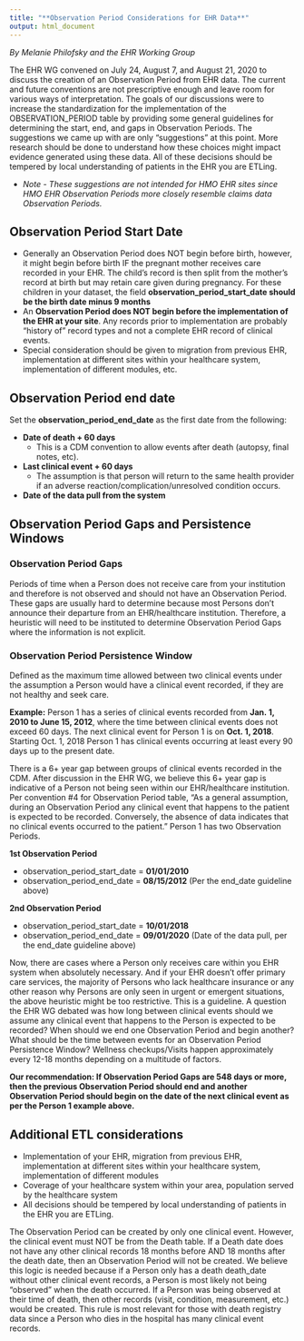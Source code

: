 ```yaml
---
title: "**Observation Period Considerations for EHR Data**"
output: html_document
---
```


*By Melanie Philofsky and the EHR Working Group*

The EHR WG convened on July 24, August 7, and August 21, 2020 to discuss the creation of an Observation Period from EHR data. The current and future conventions are not prescriptive enough and leave room for various ways of interpretation. The goals of our discussions were to increase the standardization for the implementation of the OBSERVATION_PERIOD table by providing some general guidelines for determining the start, end, and gaps in Observation Periods. The suggestions we came up with are only “suggestions” at this point. More research should be done to understand how these choices might impact evidence generated using these data. All of these decisions should be tempered by local understanding of patients in the EHR you are ETLing.

* *Note - These suggestions are not intended for HMO EHR sites since HMO EHR Observation Periods more closely resemble claims data Observation Periods.*

## Observation Period Start Date

- Generally an Observation Period does NOT begin before birth, however, it might begin before birth IF the pregnant mother receives care recorded in your EHR. The child’s record is then split from the mother’s record at birth but may retain care given during pregnancy. For these children in your dataset, the field **observation_period_start_date should be the birth date minus 9 months**
- An **Observation Period does NOT begin before the implementation of the EHR at your site**. Any records prior to implementation are probably “history of” record types and not a complete EHR record of clinical events.
- Special consideration should be given to migration from previous EHR, implementation at different sites within your healthcare system, implementation of different modules, etc.

## Observation Period end date

Set the **observation_period_end_date** as the first date from the following:

- **Date of death + 60 days** 
  - This is a CDM convention to allow events after death (autopsy, final notes, etc). 
- **Last clinical event + 60 days** 
  - The assumption is that  person will return to the same health provider if an adverse reaction/complication/unresolved condition occurs. 
- **Date of the data pull from the system**

## Observation Period Gaps and Persistence Windows 

### Observation Period Gaps 

Periods of time when a Person does not receive care from your institution and therefore is not observed and should not have an Observation Period. These gaps are usually hard to determine because most Persons don’t announce their departure from an EHR/healthcare institution. Therefore, a heuristic will need to be instituted to determine Observation Period Gaps where the information is not explicit. 

### Observation Period Persistence Window

Defined as the maximum time allowed between two clinical events under the assumption a Person would have a clinical event recorded, if they are not healthy and seek care.

**Example:** Person 1 has a series of clinical events recorded from **Jan. 1, 2010 to June 15, 2012**, where the time between clinical events does not exceed 60 days. The next clinical event for Person 1 is on **Oct. 1, 2018**. Starting Oct. 1, 2018 Person 1 has clinical events occurring at least every 90 days up to the present date.

There is a 6+ year gap between groups of clinical events recorded in the CDM. After discussion in the EHR WG, we believe this 6+ year gap is indicative of a Person not being seen within our EHR/healthcare institution. Per convention #4 for Observation Period table, “As a general assumption, during an Observation Period any clinical event that happens to the patient is expected to be recorded. Conversely, the absence of data indicates that no clinical events occurred to the patient." Person 1 has two Observation Periods. 

**1st Observation Period**

- observation_period_start_date = **01/01/2010** 
- observation_period_end_date = **08/15/2012** (Per the end_date guideline above)

**2nd Observation Period**

- observation_period_start_date = **10/01/2018**
- observation_period_end_date = **09/01/2020** (Date of the data pull, per the end_date guideline above)


Now, there are cases where a Person only receives care within you EHR system when absolutely necessary. And if your EHR doesn’t offer primary care services, the majority of Persons who lack healthcare insurance or any other reason why Persons are only seen in urgent or emergent situations, the above heuristic might be too restrictive. This is a guideline. A question the EHR WG debated was how long between clinical events should we assume any clinical event that happens to the Person is expected to be recorded? When should we end one Observation Period and begin another? What should be the time between events for an Observation Period Persistence Window? Wellness checkups/Visits happen approximately every 12-18 months depending on a multitude of factors. 

**Our recommendation: If Observation Period Gaps are 548 days or more, then the previous Observation Period should end and another Observation Period should begin on the date of the next clinical event as per the Person 1 example above.** 

## Additional ETL considerations

- Implementation of your EHR, migration from previous EHR, implementation at different sites within your healthcare system, implementation of different modules
- Coverage of your healthcare system within your area, population served by the healthcare system
- All decisions should be tempered by local understanding of patients in the EHR you are ETLing.

The Observation Period can be created by only one clinical event. However, the clinical event must NOT be from the Death table. If a Death date does not have any other clinical records 18 months before AND 18 months after the death date, then an Observation Period will not be created. We believe this logic is needed because if a Person only has a death death_date without other clinical event records, a Person is most likely not being “observed” when the death occurred. If a Person was being observed at their time of death, then other records (visit, condition, measurement, etc.) would be created. This rule is most relevant for those with death registry data since a Person who dies in the hospital has many clinical event records.
